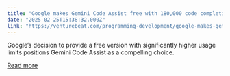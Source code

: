 ```yaml
---
title: "Google makes Gemini Code Assist free with 180,000 code completions per month as AI-powered dev race heats up"
date: "2025-02-25T15:38:32.000Z"
link: "https://venturebeat.com/programming-development/google-makes-gemini-code-assist-free/"
---
```


Google’s decision to provide a free version with significantly higher usage limits positions Gemini Code Assist as a compelling choice.

[Read more](https://venturebeat.com/programming-development/google-makes-gemini-code-assist-free/)
